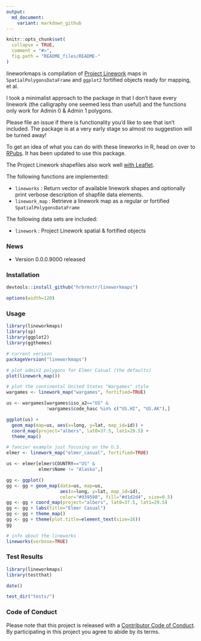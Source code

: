 ```yaml
---
output:
  md_document:
    variant: markdown_github
---
```


<!-- README.md is generated from README.Rmd. Please edit that file -->

```r
knitr::opts_chunk$set(
  collapse = TRUE,
  comment = "#>",
  fig.path = "README_files/README-"
)
```

lineworkmaps is compilation of [Project Linework](http://projectlinework.org/) maps in `SpatialPolygonsDataFrame` and `ggplot2` fortified objects ready for mapping, et al.

I took a minimalist approach to the package in that I don't have every linework (the calligraphy one seemed less than useful) and the functions only work for Admin 0 & Admin 1 polygons.

Please file an issue if there is functionality you'd like to see that isn't included. The package is at a very early stage so almost no suggestion will be turned away!

To get an idea of what you can do with these lineworks in R, head on over to [RPubs](http://rpubs.com/hrbrmstr/project-linework). It has been updated to use this package. 

The Project Linework shapefiles also work well [with Leaflet](http://rpubs.com/hrbrmstr/linework-leaflet).

The following functions are implemented:

- `lineworks` : Return vector of available linework shapes and optionally print verbose description of shapfile data elements.
- `linework_map` :  Retrieve a linework map as a regular or fortified `SpatialPolygonsDataFrame`

The following data sets are included:

- `linework` : Project Linework spatial & fortified objects

### News

- Version 0.0.0.9000 released

### Installation

```r
devtools::install_github("hrbrmstr/lineworkmaps")
```

```r
options(width=120)
```

### Usage

```r
library(lineworkmaps)
library(sp)
library(ggplot2)
library(ggthemes)

# current verison
packageVersion("lineworkmaps")

# plot admin1 polygons for Elmer Casual (the defaults)
plot(linework_map())

# plot the continental United States "Wargames" style
wargames <- linework_map("wargames", fortified=TRUE)

us <- wargames[wargames$iso_a2=="US" & 
               !wargames$code_hasc %in% c("US.HI", "US.AK"),]

ggplot(us) +
  geom_map(map=us, aes(x=long, y=lat, map_id=id)) +
  coord_map(project="albers", lat0=37.5, lat1=29.5) +
  theme_map()

# fancier example just focusing on the U.S.
elmer <- linework_map("elmer_casual", fortified=TRUE)

us <- elmer[elmer$COUNTRY=="US" & 
            elmer$Name != "Alaska",]

gg <- ggplot()
gg <- gg + geom_map(data=us, map=us,
                    aes(x=long, y=lat, map_id=id),
                    color="#939598", fill="#d1d2d4", size=0.5)
gg <- gg + coord_map(project="albers", lat0=37.5, lat1=29.5)
gg <- gg + labs(title="Elmer Casual")
gg <- gg + theme_map()
gg <- gg + theme(plot.title=element_text(size=16))
gg

# info about the lineworks
lineworks(verbose=TRUE)
```

### Test Results

```r
library(lineworkmaps)
library(testthat)

date()

test_dir("tests/")
```

### Code of Conduct

Please note that this project is released with a [Contributor Code of Conduct](CONDUCT.md). 
By participating in this project you agree to abide by its terms.
